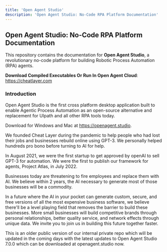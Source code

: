 ```yaml
---
title: 'Open Agent Studio'
description: 'Open Agent Studio: No-Code RPA Platform Documentation'
---
```

## Open Agent Studio: No-Code RPA Platform Documentation

This repository contains the documentation for **Open Agent Studio**, a revolutionary no-code platform for building Robotic Process Automation (RPA) agents. 

**Download Compiled Executables Or Run In Open Agent Cloud**: https://cheatlayer.com



### Introduction

Open Agent Studio is the first cross platform desktop application built to enable Agentic Process Automation as an open-source alternative and replacement for UIpath and all other RPA tools today. 

Download for Windows and Mac at https://openagent.studio.

We founded Cheat Layer during the pandemic to help people who had lost their jobs and businesses rebuild online using GPT-3. We personally helped hundreds pro bono before turning to AI for help.

In August 2021, we were the first startup to get approved by openAI to sell GPT-3 for automation. We were the first to publish our framework for agents, Project Atlas, in July 2022.

Businesses today are threatening to fire employees and replace them with AI. We believe within 2 years, the AI necessary to generate most of those businesses will be a commodity.

In a future where the AI in your pocket can generate custom, secure, and free versions of all the most expensive business software, we believe there'll be a level playing field that removes the barrier to build these businesses. More small businesses will build competitive brands through personal relationships, better quality service, and network effects through unique data. We invite you to join us in building this future together faster.

This is an older public version of our internal private repo which will be updated in the coming days with the latest updates to Open Agent Studio 7.0.0 which can be downloaded at openagent.studio now. 
